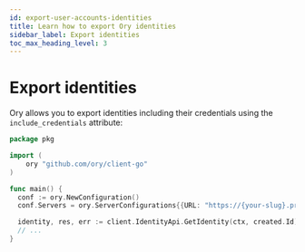 ```yaml
---
id: export-user-accounts-identities
title: Learn how to export Ory identities
sidebar_label: Export identities
toc_max_heading_level: 3
---
```


# Export identities

Ory allows you to export identities including their credentials using the `include_credentials` attribute:

```go
package pkg

import (
	ory "github.com/ory/client-go"
)

func main() {
  conf := ory.NewConfiguration()
  conf.Servers = ory.ServerConfigurations{{URL: "https://{your-slug}.projects.oryapis.com"}}

  identity, res, err := client.IdentityApi.GetIdentity(ctx, created.Id).IncludeCredential([]string{"password"}).Execute()
  // ...
}
```
